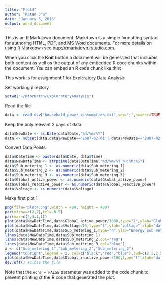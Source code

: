 ```yaml
---
title: "Plot4"
author: "Ratan Jha"
date: "January 5, 2016"
output: word_document
---
```


This is an R Markdown document. Markdown is a simple formatting syntax for authoring HTML, PDF, and MS Word documents. For more details on using R Markdown see <http://rmarkdown.rstudio.com>.

When you click the **Knit** button a document will be generated that includes both content as well as the output of any embedded R code chunks within the document. You can embed an R code chunk like this:

This work is for assignment 1 for Exploratory Data Analysis

Set working directory
```r
setwd("~/RforRatan/ExploratoryAnalysis")
```

Read the file
```r
data <- read.csv("household_power_consumption.txt",sep=";",header=TRUE)
```

Keep the only relevant 2 days of data.
```r
data$NewDate <- as.Date(data$Date,"%d/%m/%Y")
data <- subset(data,data$NewDate=='2007-02-01'| data$NewDate=='2007-02-02')
```


Convert Data Points
```r
data$DateTime <- paste(data$Date, data$Time)
data$NewDateTime <- strptime(data$DateTime,"%d/%m/%Y %H:%M:%S")
data$Sub_metering_1 <- as.numeric(data$Sub_metering_1)
data$Sub_metering_2 <- as.numeric(data$Sub_metering_2)
data$Sub_metering_3 <- as.numeric(data$Sub_metering_3)
data$Global_active_power <- as.numeric(data$Global_active_power)
data$Global_reactive_power <- as.numeric(data$Global_reactive_power)
data$Voltage <- as.numeric(data$Voltage)
```

Make first plot 1
```r
png(file="plot4.png",width = 480, height = 480)
par(mfrow=c(2,2),tcl=-0.5)
par(mar=c(4,4,1,1))
plot(data$NewDateTime,data$Global_active_power/1000,type="l",ylab="Global Active Power",xlab="")
plot(data$NewDateTime,data$Voltage/10,type="l",ylab="Voltage",xlab="datetime")
plot(data$NewDateTime,data$Sub_metering_1,type="n",ylab="Energy sub metering",xlab="",width = 480, height = 480)
lines(data$NewDateTime,data$Sub_metering_1)
lines(data$NewDateTime,data$Sub_metering_2,col="red")
lines(data$NewDateTime,data$Sub_metering_3,col="blue")
x <- c("Sub_metering_1","Sub_metering_2","Sub_metering_3")
legend("topright",legend = x, col=c("black","red","blue"),lwd=c(2.5,2.5,2.5),cex=0.8,)
plot(data$NewDateTime,data$Global_reactive_power/100,type="l",xlab="datetime",ylab="Global_reactive_power")
dev.off() #close the file
```


Note that the `echo = FALSE` parameter was added to the code chunk to prevent printing of the R code that generated the plot.
